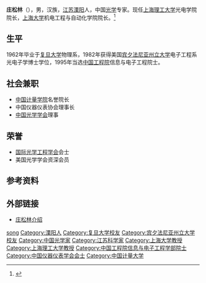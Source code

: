 '''庄松林'''（{{bd|1940年|8月|}}），男，汉族，[[江苏|江苏]][[溧阳|溧阳]]人，中国[[光学|光学]]专家。现任[[上海理工大学|上海理工大学]]光电学院院长，[[上海大学|上海大学]]机电工程与自动化学院院长。<ref >{{cite web |url=http://www.opticsjournal.net/Experts/zhuangsonglin.htm |language= |title=专家简介 |publisher=中国光学期刊网 |date= |accessdate=2015-07-05 |archive-date=2015-07-17 |archive-url=https://web.archive.org/web/20150717144209/http://www.opticsjournal.net/Experts/zhuangsonglin.htm |dead-url=no }}</ref>

==生平==
1962年毕业于[[复旦大学|复旦大学]]物理系，1982年获得美国[[宾夕法尼亚州立大学|宾夕法尼亚州立大学]]电子工程系光电子学博士学位，1995年当选[[中国工程院|中国工程院]]信息与电子工程院士。

== 社会兼职 ==
* [[中国计量学院|中国计量学院]]名誉院长
* 中国仪器仪表协会理事长
* [[中国光学学会|中国光学学会]]理事

== 荣誉 ==
* [[国际光学工程学会|国际光学工程学会]]会士
* 美国光学学会资深会员

== 参考资料 ==
{{reflist}}

== 外部链接 ==
* [http://www.opticsjournal.net/Experts/zhuangsonglin.htm 庄松林介绍] {{Wayback|url=http://www.opticsjournal.net/Experts/zhuangsonglin.htm |date=20150717144209 }}

{{中国仪器仪表学会会士}}
{{中国工程院信息与电子工程学部院士}}

{{Authority control}}
{{DEFAULTSORT:Zhuang songlin}}
[[Category:庄姓|song]]
[[Category:溧阳人|Category:溧阳人]]
[[Category:复旦大学校友|Category:复旦大学校友]]
[[Category:宾夕法尼亚州立大学校友|Category:宾夕法尼亚州立大学校友]]
[[Category:中国光学家|Category:中国光学家]]
[[Category:江苏科学家|Category:江苏科学家]]
[[Category:上海大学教授|Category:上海大学教授]]
[[Category:上海理工大学教授|Category:上海理工大学教授]]
[[Category:中国工程院信息与电子工程学部院士|Category:中国工程院信息与电子工程学部院士]]
[[Category:中国仪器仪表学会会士|Category:中国仪器仪表学会会士]]
[[Category:中国计量大学|Category:中国计量大学]]